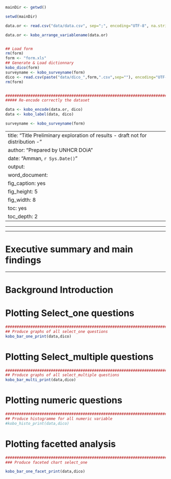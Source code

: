 

```r
mainDir <- getwd()

setwd(mainDir)

data.or <- read.csv("data/data.csv", sep=";", encoding="UTF-8", na.strings="n/a")

data.or <- kobo_arrange_variablename(data.or)


## Load form
rm(form)
form <- "form.xls"
## Generate & Load dictionnary
kobo_dico(form)
surveyname <- kobo_surveyname(form)
dico <- read.csv(paste("data/dico_",form,".csv",sep=""), encoding="UTF-8", na.strings="")
rm(form)


#################################################################################
##### Re-encode correctly the dataset

data <- kobo_encode(data.or, dico)
data <- kobo_label(data, dico)

surveyname <- kobo_surveyname(form)

```

---
title: "Title \n Preliminary exploration of results - draft not for distribution - "
author: "Prepared by UNHCR DOiA"
date: "Amman, `r Sys.Date()`"
output: 
  word_document: 
    fig_caption: yes
    fig_height: 5
    fig_width: 8
    toc: yes
    toc_depth: 2
---

***
***
# Executive summary and main findings

***
# Background Introduction

# Plotting Select_one questions



```r

#########################################################################################
## Produce graphs of all select_one questions
kobo_bar_one_print(data,dico)


```

# Plotting Select_multiple questions

```r



#########################################################################################
## Produce graphs of all select_multiple questions
kobo_bar_multi_print(data,dico)

```


# Plotting numeric questions

```r
#########################################################################################
## Produce histogramme for all numeric variable
#kobo_histo_print(data,dico)

```

# Plotting facetted analysis

```r

########################################################################################
### Produce faceted chart select_one

kobo_bar_one_facet_print(data,dico)
```
